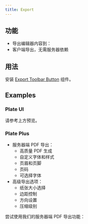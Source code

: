 ```yaml
---
title: Export
---
```


<ComponentPreview name="playground-demo" id="basic-elements" />

<PackageInfo>

## 功能

- 导出编辑器内容到：
- 客户端导出，无需服务器依赖

</PackageInfo>

## 用法

安装 [Export Toolbar Button](/docs/components/export-toolbar-button) 组件。

## Examples

### Plate UI

请参考上方预览。

### Plate Plus

- 服务器端 PDF 导出：
  - 高质量 PDF 生成
  - 自定义字体和样式
  - 页眉和页脚
  - 页码
  - 可选择字体
- 高级导出选项：
  - 纸张大小选择
  - 边距控制
  - 方向设置
  - 压缩级别

尝试使用我们的服务器端 PDF 导出功能：

<ComponentPreviewPro name="export-pro" />
